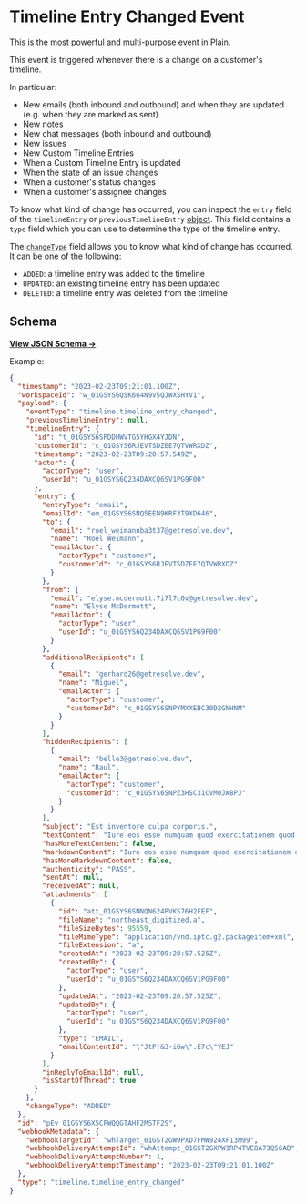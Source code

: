 # Timeline Entry Changed Event

This is the most powerful and multi-purpose event in Plain.

This event is triggered whenever there is a change on a customer's timeline.

In particular:

- New emails (both inbound and outbound) and when they are updated (e.g. when they are marked as sent)
- New notes
- New chat messages (both inbound and outbound)
- New issues
- New Custom Timeline Entries
- When a Custom Timeline Entry is updated
- When the state of an issue changes
- When a customer's status changes
- When a customer's assignee changes

To know what kind of change has occurred, you can inspect the `entry` field of the `timelineEntry` or `previousTimelineEntry` [object](https://json-schema.app/view/%23/%23%2Fdefinitions%2FtimelineEntryChangedPayload/%23%2Fdefinitions%2FtimelineEntry?url=https%3A%2F%2Fcore-api.uk.plain.com%2Fwebhooks%2Fschema.json). This field contains a `type` field which you can use to determine the type of the timeline entry.

The [`changeType`](https://json-schema.app/view/%23/%23%2Fdefinitions%2FtimelineEntryChangedPayload?url=https%3A%2F%2Fcore-api.uk.plain.com%2Fwebhooks%2Fschema.json) field allows you to know what kind of change has occurred. It can be one of the following:

- `ADDED`: a timeline entry was added to the timeline
- `UPDATED`: an existing timeline entry has been updated
- `DELETED`: a timeline entry was deleted from the timeline

## Schema

[**View JSON Schema →**](https://json-schema.app/view/%23/%23%2Fdefinitions%2FtimelineEntryChangedPayload?url=https%3A%2F%2Fcore-api.uk.plain.com%2Fwebhooks%2Fschema.json)

Example:

```json
{
  "timestamp": "2023-02-23T09:21:01.100Z",
  "workspaceId": "w_01GSYS6QSK6G4N9V5QJWXSHYV1",
  "payload": {
    "eventType": "timeline.timeline_entry_changed",
    "previousTimelineEntry": null,
    "timelineEntry": {
      "id": "t_01GSYS6SPDDHWVTG5YHGX4YJDN",
      "customerId": "c_01GSYS6RJEVTSDZEE7QTVWRXDZ",
      "timestamp": "2023-02-23T09:20:57.549Z",
      "actor": {
        "actorType": "user",
        "userId": "u_01GSYS6Q234DAXCQ6SV1PG9F00"
      },
      "entry": {
        "entryType": "email",
        "emailId": "em_01GSYS6SNQ5EEN9KRF3T9XD646",
        "to": {
          "email": "roel_weimannba3t37@getresolve.dev",
          "name": "Roel Weimann",
          "emailActor": {
            "actorType": "customer",
            "customerId": "c_01GSYS6RJEVTSDZEE7QTVWRXDZ"
          }
        },
        "from": {
          "email": "elyse.mcdermott.7i7l7c0v@getresolve.dev",
          "name": "Elyse McDermott",
          "emailActor": {
            "actorType": "user",
            "userId": "u_01GSYS6Q234DAXCQ6SV1PG9F00"
          }
        },
        "additionalRecipients": [
          {
            "email": "gerhard26@getresolve.dev",
            "name": "Miguel",
            "emailActor": {
              "actorType": "customer",
              "customerId": "c_01GSYS6SNPYMXXEBC30D2GNHNM"
            }
          }
        ],
        "hiddenRecipients": [
          {
            "email": "belle3@getresolve.dev",
            "name": "Raul",
            "emailActor": {
              "actorType": "customer",
              "customerId": "c_01GSYS6SNPZ3HSC31CVM0JW8PJ"
            }
          }
        ],
        "subject": "Est inventore culpa corporis.",
        "textContent": "Iure eos esse numquam quod exercitationem quod a. Nobis pariatur alias molestiae ad vitae. Nesciunt sed consequuntur ex explicabo hic soluta numquam odio dolore. Dolorem aliquam ipsum quia illo.",
        "hasMoreTextContent": false,
        "markdownContent": "Iure eos esse numquam quod exercitationem quod a. Nobis pariatur alias molestiae ad vitae. Nesciunt sed consequuntur ex explicabo hic soluta numquam odio dolore. Dolorem aliquam ipsum quia illo. On Thu, 13 Jan 2022 at 17:40, Postmark Tester wrote: > Hello! > > On Thu, 13 Jan 2022 at 17:37, Andrew Blaney wrote: > >> This is an email from gmail without an attachment >> >",
        "hasMoreMarkdownContent": false,
        "authenticity": "PASS",
        "sentAt": null,
        "receivedAt": null,
        "attachments": [
          {
            "id": "att_01GSYS6SNNQN624PVKS76H2FEF",
            "fileName": "northeast_digitized.a",
            "fileSizeBytes": 95559,
            "fileMimeType": "application/vnd.iptc.g2.packageitem+xml",
            "fileExtension": "a",
            "createdAt": "2023-02-23T09:20:57.525Z",
            "createdBy": {
              "actorType": "user",
              "userId": "u_01GSYS6Q234DAXCQ6SV1PG9F00"
            },
            "updatedAt": "2023-02-23T09:20:57.525Z",
            "updatedBy": {
              "actorType": "user",
              "userId": "u_01GSYS6Q234DAXCQ6SV1PG9F00"
            },
            "type": "EMAIL",
            "emailContentId": "\"JtP!&3-iGw\".E7c\"YEJ"
          }
        ],
        "inReplyToEmailId": null,
        "isStartOfThread": true
      }
    },
    "changeType": "ADDED"
  },
  "id": "pEv_01GSYS6X5CFWQQGTAHF2MSTF2S",
  "webhookMetadata": {
    "webhookTargetId": "whTarget_01GST2GW9PXD7FMW924XF13M99",
    "webhookDeliveryAttemptId": "whAttempt_01GST2GXPW3RP4TVE8A73Q56AB",
    "webhookDeliveryAttemptNumber": 1,
    "webhookDeliveryAttemptTimestamp": "2023-02-23T09:21:01.100Z"
  },
  "type": "timeline.timeline_entry_changed"
}
```
